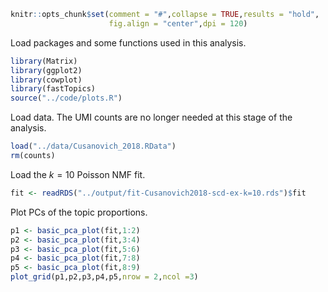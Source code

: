 ```r
knitr::opts_chunk$set(comment = "#",collapse = TRUE,results = "hold",
                      fig.align = "center",dpi = 120)
```
					  
Load packages and some functions used in this analysis.

```r
library(Matrix)
library(ggplot2)
library(cowplot)
library(fastTopics)
source("../code/plots.R")
```

Load data. The UMI counts are no longer needed at this stage of the
analysis.

```r
load("../data/Cusanovich_2018.RData")
rm(counts)
```

Load the $k = 10$ Poisson NMF fit.

```r
fit <- readRDS("../output/fit-Cusanovich2018-scd-ex-k=10.rds")$fit
```

Plot PCs of the topic proportions.

```r
p1 <- basic_pca_plot(fit,1:2)
p2 <- basic_pca_plot(fit,3:4)
p3 <- basic_pca_plot(fit,5:6)
p4 <- basic_pca_plot(fit,7:8)
p5 <- basic_pca_plot(fit,8:9)
plot_grid(p1,p2,p3,p4,p5,nrow = 2,ncol =3)
```
